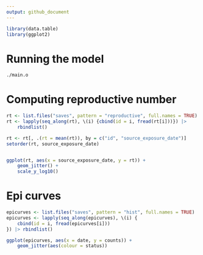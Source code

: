```yaml
---
output: github_document
---
```


```r
library(data.table)
library(ggplot2)
```

# Running the model

```bash
./main.o
```

# Computing reproductive number

```r
rt <- list.files("saves", pattern = "reproductive", full.names = TRUE)
rt <- lapply(seq_along(rt), \(i) {cbind(id = i, fread(rt[i]))}) |>
    rbindlist()

rt <- rt[, .(rt = mean(rt)), by = c("id", "source_exposure_date")]
setorder(rt, source_exposure_date)


ggplot(rt, aes(x = source_exposure_date, y = rt)) +
    geom_jitter() +
    scale_y_log10()
```

# Epi curves

```r
epicurves <- list.files("saves", pattern = "hist", full.names = TRUE)
epicurves <- lapply(seq_along(epicurves), \(i) {
    cbind(id = i, fread(epicurves[i]))
}) |> rbindlist()

ggplot(epicurves, aes(x = date, y = counts)) +
    geom_jitter(aes(colour = status))
```


